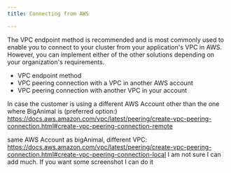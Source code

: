 ```yaml
---
title: Connecting from AWS 

---
```


The VPC endpoint method is recommended and is most commonly used to enable you to connect to your cluster from your application's VPC in AWS. However, you can implement either of the other solutions depending on your organization's requirements.

- VPC endpoint method
- VPC peering connection with a VPC in another AWS account
- VPC peering connection with another VPC in your account

In case the customer is using a different AWS Account other than the one where BigAnimal is (preferred option:)
 https://docs.aws.amazon.com/vpc/latest/peering/create-vpc-peering-connection.html#create-vpc-peering-connection-remote

same AWS Account as bigAnimal, different VPC:
https://docs.aws.amazon.com/vpc/latest/peering/create-vpc-peering-connection.html#create-vpc-peering-connection-local
I am not sure I can add much. If you want some screenshot I can do it